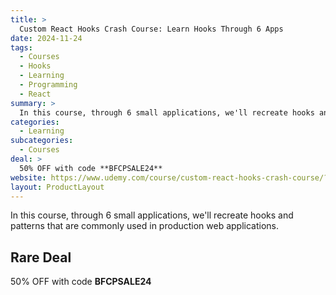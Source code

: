 ```yaml
---
title: >
  Custom React Hooks Crash Course: Learn Hooks Through 6 Apps
date: 2024-11-24
tags:
  - Courses
  - Hooks
  - Learning
  - Programming
  - React
summary: >
  In this course, through 6 small applications, we'll recreate hooks and patterns that are commonly used in production web applications.
categories:
  - Learning
subcategories:
  - Courses
deal: >
  50% OFF with code **BFCPSALE24**
website: https://www.udemy.com/course/custom-react-hooks-crash-course/?couponCode=BFCPSALE24
layout: ProductLayout
---
```

In this course, through 6 small applications, we'll recreate hooks and patterns that are commonly used in production web applications.

## Rare Deal

50% OFF with code **BFCPSALE24**
